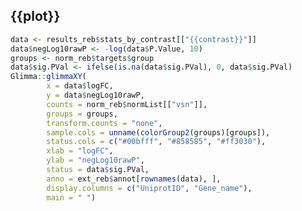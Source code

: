 
## {{plot}}

```r
data <- results_reb$stats_by_contrast[["{{contrast}}"]]
data$negLog10rawP <- -log(data$P.Value, 10)
groups <- norm_reb$targets$group
data$sig.PVal <- ifelse(is.na(data$sig.PVal), 0, data$sig.PVal)  
Glimma::glimmaXY(
        x = data$logFC,
        y = data$negLog10rawP,
        counts = norm_reb$normList[["vsn"]],
        groups = groups,
        transform.counts = "none",
        sample.cols = unname(colorGroup2(groups)[groups]),
        status.cols = c("#00bfff", "#858585", "#ff3030"),
        xlab = "logFC",
        ylab = "negLog10rawP",
        status = data$sig.PVal,
        anno = ext_reb$annot[rownames(data), ],
        display.columns = c("UniprotID", "Gene_name"),
        main = " ")
```

